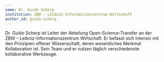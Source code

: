```yaml
---
name: Dr. Guido Scherp
institution: ZBW – Leibniz-Informationszentrum Wirtschaft
author_id: guido-scherp
---
```


Dr. Guido Scherp ist Leiter der Abteilung Open-Science-Transfer an der ZBW – Leibniz-Informationszentrum Wirtschaft. Er befasst sich intensiv mit den Prinzipien offener Wissenschaft, deren wesentliches Merkmal Kollaboration ist. Sein Team und er nutzen täglich verschiedenste kollaborative Werkzeuge.
